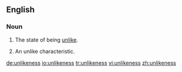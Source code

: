 ==English==
===Noun===
{{en-noun|es|-}}
#{{uncountable}} The state of being [[unlike]].
#{{countable}} An unlike characteristic.

[[de:unlikeness]]
[[io:unlikeness]]
[[tr:unlikeness]]
[[vi:unlikeness]]
[[zh:unlikeness]]